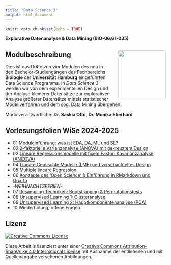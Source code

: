 ```yaml
---
title: "Data Science 3"
output: html_document
---
```


```r
knitr::opts_chunk$set(echo = TRUE)
```


**Explorative Datenanalyse & Data Mining (BIO-06.61-035)**


## Modulbeschreibung <img src="images/uhh_logo.png" align="right" width="150" style="margin-left: 20px"/>

Dies ist das Dritte von vier Modulen des neu in den Bachelor-Studiengängen des Fachbereichs **Biologie** der **Universität Hamburg** eingeführten Data Science Programms. In *Data Science 3* werden wir von dem experimentellen Design und der Analyse kleinerer Datensätze zur explorativen Analyse größerer Datensätze mittels statistischer Modellverfahren und dem sog. Data Mining übergehen.


Modulverantwortliche: **Dr. Saskia Otto**, **Dr. Monika Eberhard**

## Vorlesungsfolien WiSe 2024-2025

- 01 [Moduleinführung: was ist EDA, DA, ML und SL?](https://saskiaotto.github.io/uham-bio-data-science-3/01-intro-eda-datamining-supervised-learning.html#/title-slide)
- 02 [2-faktorielle Varianzanalyse (ANOVA) mit gekreuztem Design](https://saskiaotto.github.io/uham-bio-data-science-3/02-crossed-anova.html#/title-slide)
- 03 [Lineare Regressionsmodelle mit fixem Faktor: Kovarianzanalyse (ANCOVA)](https://saskiaotto.github.io/uham-bio-data-science-3/03-ancova.html#/title-slide)
- 04 [Lineare Gemischte Modelle (LME) und verschachteltes Design](https://saskiaotto.github.io/uham-bio-data-science-3/04-lme-nested-design.html#/title-slide)
- 05 [Multiple lineare Regression](https://saskiaotto.github.io/uham-bio-data-science-3/05-multiple-regression.html#/title-slide)
- 06 [Konzepte des 'Open Science' & Einführung in RMarkdown und Quarto](https://saskiaotto.github.io/uham-bio-data-science-3/06-open-science.html#/title-slide)
- *-WEIHNACHTSFERIEN-*
- 07 [Resampling Techniken: Bootstrapping & Permutationstests](https://saskiaotto.github.io/uham-bio-data-science-3/07-resampling-techniques.html#/title-slide)
- 08 [Unsupervised Learning 1: Clusteranalyse](https://saskiaotto.github.io/uham-bio-data-science-3/08-unsupervised-learning-cluster.html#/title-slide)
- 09 [Unsupervised Learning 2: Hauptkomponentenanalyse (PCA)](https://saskiaotto.github.io/uham-bio-data-science-3/09-unsupervised-learning-pca.html#/title-slide)
- 10 Wiederholung, offene Fragen


## Lizenz

<a rel="license" href="http://creativecommons.org/licenses/by-sa/4.0/">
  <img alt="Creative Commons License" style="border-width:0"
        src="https://i.creativecommons.org/l/by-sa/4.0/80x15.png" />
</a>

Diese Arbeit is lizenziert unter einer [Creative Commons Attribution-ShareAlike 4.0 International License ](http://creativecommons.org/licenses/by-sa/4.0/) mit Ausnahme der entliehenen und mit Quellenangabe versehenen Abbildungen.
